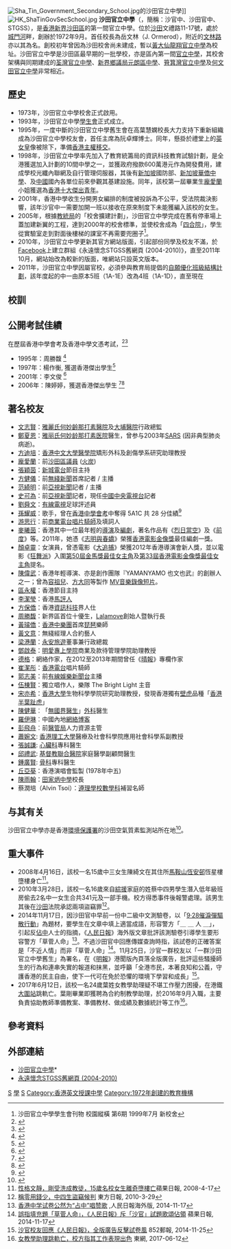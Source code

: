 {{Coord|22|22|35|N|114|11|4.7|E|type:edu|display=title}}
{{Infobox School
| name = 沙田官立中學<br/>Sha Tin Government Secondary School
| other_name = Sha Tin Government Secondary School
| image = [[File:STGSS_View_201707.jpg|280px]]
| motto = 智、仁、勇
| established = 1972年
| type = 官立[[英文中學|英文中學]]
| affiliation = [[香港特區政府|香港特區政府]]
| district = [[香港|香港]][[新界|新界]][[沙田區|沙田區]]
| principal = 林月華女士（第9任，2019-20學年上任）
| vice_principal = 劉敏詩女士、鄧子筠女士、陳阿蓮女士
| staff = 63人
| students = 約1000人
| location = [[香港|香港]][[新界|新界]][[沙田_(香港)|沙田]]文禮路11-17號
| website = http://www.stgss.edu.hk
}}
[[File:Sha_Tin_Government_Secondary_School.jpg|thumb]]的沙田官立中學]]
[[File:HK_ShaTinGovSecSchool.jpg|thumb]]
'''沙田官立中學'''（{{lang-en|Sha Tin Government Secondary School}}，簡稱：沙官中、沙田官中、STGSS），是[[香港|香港]][[新界|新界]][[沙田區|沙田區]]的第一間官立中學。位於[[沙田_(香港)|沙田]]文禮路11-17號，處於[[城門河|城門河]]畔，創辦於1972年9月。首任校長為岳文林（J. Ormerod），附近的[[文林路|文林路]]亦以其為名。創校初年曾因為沙田校舍尚未建成，暫以[[黃大仙_(香港地方)|黃大仙]][[龍翔官立中學|龍翔官立中學]]為校址。沙田官立中學是沙田區最早期的一批學校，亦是區內第一間[[官立中學|官立中學]]，其校舍架構與同期建成的[[荃灣官立中學|荃灣官立中學]]、[[新界鄉議局元朗區中學|新界鄉議局元朗區中學]]、[[筲箕灣官立中學|筲箕灣官立中學]]及[[何文田官立中學|何文田官立中學]]非常相近。

==歷史==
*1973年，沙田官立中學校舍正式啟用。
*1993年，沙田官立中學[[學生會|學生會]]正式成立。
*1995年，一度中斷的沙田官立中學舊生會在高葉慧嫻校長大力支持下重新組織成為沙田官立中學校友會，首任主席為阮卓輝博士。同年，懸掛於禮堂上的[[伊莉莎白二世_(英國)|英女皇]]像被除下，準備[[香港主權移交|香港主權移交]]。{{Fact}}
*1998年，沙田官立中學率先加入了教育統籌局的資訊科技教育試驗計劃，是全港獲選加入計劃的10間中學之一，並獲政府撥款600萬港元作為開發費用，建成學校光纖內聯網及自行管理伺服器，其後有[[新加坡|新加坡]]國防部、[[新加坡|新加坡]][[華僑中學|華僑中學]]、及[[中國|中國]]國內各單位前來參觀其基建設施。同年，該校第一屆畢業生[[龐愛蘭|龐愛蘭]]小姐獲選為[[香港十大傑出青年|香港十大傑出青年]]。{{Fact}}
*2001年，香港中學收生分開男女編排的制度被投訴為不公平，受法院裁決影響，該年沙官中一需要加開一班以接收在原來制度下未能獲編入該校的女生。{{Fact}}
*2005年，根據[[教統局|教統局]]的「校舍擴建計劃」，沙田官立中學完成在舊有停車場上蓋加建新翼的工程，達到2000年的校舍標準，並使校舍成為「[[四合院|四合院]]」，學生從實驗室走到對面後樓梯的課室不再需要兜圈子<ref>沙田官立中學學生會刊物 校園縱橫 第6期 1999年7月 新校舍</ref>。
*2010年，沙田官立中學更新其官方網站版面，引起部份同學及校友不滿，於[[Facebook|Facebook]]上建立群組《永遠懷念STGSS舊網頁 (2004-2010)》，直至2011年10月，網站始改為較新的版面，唯網站只設英文版本。{{Fact}}
*2011年，沙田官立中學因屬官校，必須參與教育局提倡的[[自願優化班級結構計劃|自願優化班級結構計劃]]，該年度起的中一由原本5班（1A-1E）改為4班（1A-1D），直至現在{{Fact}}

==校訓==
{{Citation needed|沙田官立中學的[[校訓|校訓]]是「智、仁、勇」（Wisdom, Love, Vigour），出自《[[論語|論語]]》的《論仁、論君子》：「智者不惑、仁者不憂、勇者不懼」。第二任校長黃景添先生在建校初年除了在校舍中央種植了老[[杉樹|杉樹]]之外，也成立了以[[花卉|花卉]]命名四[[社|社]]：[[杜鵑花|杜鵑花]]（Azalea）、[[洋紫荊|洋紫荊]]（Bauhinia）、[[山茶花|山茶花]]（Camellia）及[[藍花楹|藍花楹]]（Jacaranda），其中藍花楹社的英文名字以J字開頭，是特別為紀念首任校長岳文林。|Date=2021-11-15}}

==公開考試佳績==
{{Section OR|date=2021年11月}}
在歷屆香港中學會考及香港中學文憑考試，{{OR|沙田官立中學曾產生最多會考「10A狀元」及文憑試「7科5**狀元」（在甲類科目中至少3個選修科及4個核心科獲得5**成績）。截至2021年，共有4位，全部為會考「10A狀元」，排名全港第14。|time=2021-11-15}}<ref>{{cite news |author1=文匯報 |title=歷屆「10優狀元」239人 |url=http://paper.wenweipo.com/2010/08/04/ED1008040005.htm |work=文匯報 |issue=2010年8月4日 |publisher=文匯報 |date=2010-08-04 |accessdate=2021-03-06 |archive-date=2021-03-10 |archive-url=https://web.archive.org/web/20210310165658/http://paper.wenweipo.com/2010/08/04/ED1008040005.htm |dead-url=no }}</ref><ref>{{cite news |author1=HK01 |title=DSE放榜 十年共誕87名狀元　來自35間中學　五大狀元搖籃 |url=https://www.hk01.com/%E7%A4%BE%E6%9C%83%E6%96%B0%E8%81%9E/652776/dse%E6%94%BE%E6%A6%9C-%E5%8D%81%E5%B9%B4%E5%85%B1%E8%AA%9587%E5%90%8D%E7%8B%80%E5%85%83-%E4%BE%86%E8%87%AA35%E9%96%93%E4%B8%AD%E5%AD%B8-%E4%BA%94%E5%A4%A7%E7%8B%80%E5%85%83%E6%90%96%E7%B1%83-%E5%BE%AE%E8%AA%BF |work=HK01 |issue=2021年7月21日 |publisher=HK01 |date=2021-07-21 |accessdate=2021-08-22 |archive-date=2021-07-30 |archive-url=https://web.archive.org/web/20210730103511/https://www.hk01.com/%E7%A4%BE%E6%9C%83%E6%96%B0%E8%81%9E/652776/dse%E6%94%BE%E6%A6%9C-%E5%8D%81%E5%B9%B4%E5%85%B1%E8%AA%9587%E5%90%8D%E7%8B%80%E5%85%83-%E4%BE%86%E8%87%AA35%E9%96%93%E4%B8%AD%E5%AD%B8-%E4%BA%94%E5%A4%A7%E7%8B%80%E5%85%83%E6%90%96%E7%B1%83-%E5%BE%AE%E8%AA%BF |dead-url=no }}</ref>

*1995年：周勝馥 <ref>{{cite news |author1=文匯報 |title=八會考生獲十優佳績 |work=文匯報 |issue=1995年8月9日 |publisher=文匯報 |date=1995-08-09}}</ref>
*1997年：楊作衡, 獲選香港傑出學生<ref>{{cite news |author1=文匯報 |title=會考放榜 九名考生獲十優 |work=文匯報 |issue=1997年8月8日 |publisher=文匯報 |date=1997-08-08}}</ref>
*2001年：李文俊 <ref>{{cite web |author1=文匯報 |title=[2001-08-09] 今年會考湧現17個十A狀元 |url=http://paper.wenweipo.com/2001/08/09/YO0108090016.htm |website=文匯報 |publisher=文匯報 |access-date=2021-02-10 |archive-date=2021-03-10 |archive-url=https://web.archive.org/web/20210310165638/http://paper.wenweipo.com/2001/08/09/YO0108090016.htm |dead-url=no }}</ref>
*2006年：陳婷婷，獲選香港傑出學生 <ref>{{cite web |author1=文匯報 |title=今屆會考10A狀元 |url=http://paper.wenweipo.com/2006/08/10/HK0608100022.htm |website=文匯報 |publisher=文匯報 |access-date=2021-02-10 |archive-date=2021-03-10 |archive-url=https://web.archive.org/web/20210310165655/http://paper.wenweipo.com/2006/08/10/HK0608100022.htm |dead-url=no }}</ref><ref>{{Cite web|url=http://youtharch.org/hkosa_winners_c.html|title=歷屆得獎者|accessdate=2016-12-01|author=|date=|publisher=青苗基金|deadurl=yes|archiveurl=https://web.archive.org/web/20161014011622/http://www.youtharch.org/hkosa_winners_c.html|archivedate=2016-10-14}}</ref>

==著名校友==
*[[文志賢|文志賢]]：[[雅麗氏何妙齡那打素醫院|雅麗氏何妙齡那打素醫院]]及[[大埔醫院|大埔醫院]]行政總監
*[[鄭夏恩|鄭夏恩]]{{MBS|nocat}}：[[雅丽氏何妙龄那打素医院|雅丽氏何妙龄那打素医院]]醫生，曾参与2003年[[SARS|SARS]] (因非典型肺炎病逝)。
*[[方迪培|方迪培]]：[[香港中文大學醫學院|香港中文大學醫學院]]矯形外科及創傷學系研究助理教授
*[[龐愛蘭|龐愛蘭]]{{BBSHK|nocat}}{{JP|nocat}}：前[[沙田區議會|沙田區議員]] ([[火炭|火炭]])
*[[張穎茵|張穎茵]]：[[新城電台|新城電台]]節目主持
*[[方健儀|方健儀]]：前[[無綫新聞|無綫新聞]]首席記者 / 主播
*[[范綺明|范綺明]]：前[[亞視新聞|亞視新聞]]記者 / 主播
*[[史可為|史可為]]：前[[亞視新聞|亞視新聞]]記者，現任[[中國中央電視台|中國中央電視台]]記者
*[[劉舜文|劉舜文]]：[[有線電視|有線電視]]足球評述員
*[[孫耀威|孫耀威]]：歌手，曾在[[香港中學會考|香港中學會考]]中奪得 5A1C 共 28 分佳績<ref>{{cite news |title=孫耀威陳美詩的中大情緣 愛的故事結局篇 |url=https://topick.hket.com/article/1801713/%E5%AD%AB%E8%80%80%E5%A8%81%E9%99%B3%E7%BE%8E%E8%A9%A9%E7%9A%84%E4%B8%AD%E5%A4%A7%E6%83%85%E7%B7%A3%20%20%20%20%E6%84%9B%E7%9A%84%E6%95%85%E4%BA%8B%E7%B5%90%E5%B1%80%E7%AF%87 |accessdate=2018-08-09 |publisher=香港經濟日報 |date=2017-05-02 |archive-date=2018-09-19 |archive-url=https://web.archive.org/web/20180919061956/https://topick.hket.com/article/1801713/%E5%AD%AB%E8%80%80%E5%A8%81%E9%99%B3%E7%BE%8E%E8%A9%A9%E7%9A%84%E4%B8%AD%E5%A4%A7%E6%83%85%E7%B7%A3%20%20%20%20%E6%84%9B%E7%9A%84%E6%95%85%E4%BA%8B%E7%B5%90%E5%B1%80%E7%AF%87 |dead-url=no }}</ref>
*[[游思行|游思行]]：前[[商業電台|商業電台]][[唱片騎師|唱片騎師]]及填詞人
*[[麥曦茵|麥曦茵]]：香港其中一位最年輕的[[導演|導演]]及[[編劇|編劇]]，著名作品有《[[烈日當空|烈日當空]]》及《[[前度|前度]]》等。2011年，她憑《[[志明與春嬌|志明與春嬌]]》榮獲[[香港電影金像獎|香港電影金像獎]]最佳編劇一獎。
*[[顏卓靈|顏卓靈]]：女演員，曾憑電影《[[大追捕|大追捕]]》榮獲2012年香港導演會新人獎，並以電影《[[狂舞派|狂舞派]]》入圍[[第50屆金馬獎|第50屆金馬獎]][[金馬獎最佳女主角|最佳女主角]]及[[第33屆香港電影金像獎|第33屆香港電影金像獎]][[香港電影金像獎最佳女主角|最佳女主角]]提名。
*[[陳偉武|陳偉武]]：香港年輕導演、亦是創作團隊『YAMANYAMO 也文也武』的創辦人之一；曾為[[容祖兒|容祖兒]]、[[方大同|方大同]]等製作 [[MV|MV]][[音樂錄像短片|音樂錄像短片]]。
*[[區永權|區永權]]：香港節目主持
*[[李潔瑩|李潔瑩]]：香港[[馬評人|馬評人]]
*[[方保僑|方保僑]]：香港[[資訊科技|資訊科技]]界人仕
*[[周勝馥|周勝馥]]：新界區首位十優生，[[啦啦快送|Lalamove]]創始人暨執行長
*[[黃璿僑|黃璿僑]]：[[香港中樂團|香港中樂團]]首席[[琵琶|琵琶]]樂師
*[[黃文意|黃文意]]：無綫經理人合約藝人
*[[梁港蘭|梁港蘭]]：[[永安旅遊|永安旅遊]]董事兼行政總裁
*[[鄧啟泰|鄧啟泰]]：[[明愛專上學院|明愛專上學院]]商業及款待管理學院助理教授
*[[德格_(香港)|德格]]：網絡作家，在2012至2013年期間曾任《[[晴報|晴報]]》專欄作家
*[[崔潔彤|崔潔彤]]：[[香港電台|香港電台]]唱片騎師
*[[郭志美|郭志美]]：前[[有線娛樂新聞台|有線娛樂新聞台]]主播
*[[伍棟賢|伍棟賢]]：獨立唱作人，樂隊 The Bright Light 主音
*[[宋亦希|宋亦希]]：[[香港大學|香港大學]]生物科學學院研究助理教授，發現香港獨有[[壁虎|壁虎]]品種「[[香港半葉趾虎|香港半葉趾虎]]」
*[[陳健華|陳健華]]︰「[[無國界醫生|無國界醫生]]」[[外科|外科]]醫生
*[[羅伊琳|羅伊琳]]︰中國內地[[網絡博客|網絡博客]]
*[[彭飛舟|彭飛舟]]︰前[[醫管局|醫管局]]人力資源主管
*[[蕭婉文|蕭婉文]]: [[香港理工大學|香港理工大學]]醫療及社會科學院應用社會科學系副教授
*[[張誠謙|張誠謙]]: [[心臟科|心臟科]]專科醫生
*[[邱禮武|邱禮武]]: [[基督教聯合醫院|基督教聯合醫院]]家庭醫學副顧問醫生
*[[鍾廣賢|鍾廣賢]]: [[骨科|骨科]]專科醫生
*[[丘亞葵|丘亞葵]]：香港演唱會監製 (1978年中五)
*[[陳雨翰|陳雨翰]]：[[田家炳中學|田家炳中學]]校長
*蔡潤培（Alvin Tsoi）：[[遵理學校|遵理學校]][[數學科|數學科]]補習名師

== 与其有关==
沙田官立中學亦是香港[[環境保護署_(香港)|環境保護署]]的沙田空氣質素監測站所在地<ref>{{cite web|url=http://www.aqhi.gov.hk/tc/monitoring-network/air-quality-monitoring-stations2c5f.html?stationid=75|title=EPD - 空氣質素監測站 - 沙田空氣質素監測站|website=www.aqhi.gov.hk|accessdate=2015-07-19|archive-date=2015-07-21|archive-url=https://web.archive.org/web/20150721143723/http://www.aqhi.gov.hk/tc/monitoring-network/air-quality-monitoring-stations2c5f.html?stationid=75|dead-url=no}}</ref>。

== 重大事件 ==
*2008年4月16日，該校一名15歲中三女生陳綺文在其住所[[馬鞍山_(香港市鎮)|馬鞍山]][[恆安邨|恆安邨]]恆星樓墮樓身亡<ref>[https://hk.news.appledaily.com/local/daily/article/20080417/10998095 性格文靜，剛受洗成教徒，15歲名校女生離奇墮樓亡]蘋果日報, 2008-4-17</ref>。
*2010年3月28日，該校一名16歲來自[[綜援|綜援]]家庭的姓蔡中四男學生潛入低年級班房偷去2名中一女生合共341元及一部手機。校方得悉事件後報警處理。該男生其後在[[沙田_(香港)|沙田]]法院承認兩項盜竊罪<ref>[http://orientaldaily.on.cc/cnt/news/20100424/00176_062.html 稱零用錢少，中四生盜竊候判] {{Wayback|url=http://orientaldaily.on.cc/cnt/news/20100424/00176_062.html |date=20160305015538 }} 東方日報, 2010-3-29</ref>。
*2014年11月17日，因沙田官中早前一份中二級中文測驗卷，以「[[9·28催淚彈驅散行動|9·28催淚彈驅散行動]]」為題材，要學生在文章中填上適當成語，形容警方「＿ ＿ 人 ＿」，引起反[[佔領中環|佔中]]人士的指摘，《[[人民日報|人民日報]]》海外版文章批評該測驗卷引導學生要形容警方「草菅人命」<ref>[http://paper.people.com.cn/rmrbhwb/html/2014-11/17/content_1499749.htm 香港中学试卷公然为“占中”唱赞歌] {{Wayback|url=http://paper.people.com.cn/rmrbhwb/html/2014-11/17/content_1499749.htm |date=20150628200612 }},人民日報海外版, 2014-11-17</ref>。不過沙田官中回應傳媒查詢時指，該試卷的正確答案是「不近人情」而非「草菅人命」<ref>[https://hk.news.appledaily.com/local/realtime/article/20141117/53137355 誤指填充題「草菅人命」，《人民日報》斥「沙官」試題歌頌佔領] {{Wayback|url=https://hk.news.appledaily.com/local/realtime/article/20141117/53137355 |date=20180118011350 }} 蘋果日報, 2014-11-17</ref>。11月25日，沙官一群校友以「一群沙田官立中學舊生」為署名，在《[[明報|明報]]》港聞版內頁落全版廣告，批評這些騷擾師生的行為和連串失實的報道和抹黑，並呼籲「全港市民，本著良知和公義，守護香港的民主自由，使下一代可在免於恐懼的環境下學習和成長」<ref>[http://www.post852.com/67579/%E6%B2%99%E5%AE%98%E6%A0%A1%E5%8F%8B%E5%9B%9E%E6%87%89%E3%80%8A%E4%BA%BA%E6%B0%91%E6%97%A5%E5%A0%B1%E3%80%8B%E3%80%80%E5%85%A8%E7%89%88%E5%BB%A3%E5%91%8A%E5%8F%8D%E6%93%8A%E8%A9%A6%E5%8D%B7%E9%A2%A8/ 沙官校友回應《人民日報》，全版廣告反擊試卷風] {{Wayback|url=http://www.post852.com/67579/%E6%B2%99%E5%AE%98%E6%A0%A1%E5%8F%8B%E5%9B%9E%E6%87%89%E3%80%8A%E4%BA%BA%E6%B0%91%E6%97%A5%E5%A0%B1%E3%80%8B%E3%80%80%E5%85%A8%E7%89%88%E5%BB%A3%E5%91%8A%E5%8F%8D%E6%93%8A%E8%A9%A6%E5%8D%B7%E9%A2%A8/ |date=20180118064558 }} 852郵報, 2014-11-25</ref>。
*2017年6月12日，該校一名24歲葉姓女教學助理疑不堪工作壓力困擾，在港鐵[[大圍站|大圍站]]跳軌亡。葉剛畢業即獲聘為合約制教學助理，於2016年9月入職，主要負責協助教師準備教案、準備教材、做成績及數據統計等工作<ref>[http://hk.on.cc/hk/bkn/cnt/news/20170612/bkn-20170612120332455-0612_00822_001.html 女教學助理跳軌亡，校方指其工作表現出色] {{Wayback|url=http://hk.on.cc/hk/bkn/cnt/news/20170612/bkn-20170612120332455-0612_00822_001.html |date=20180131153730 }} 東網, 2017-06-12</ref>。

==參考資料==
{{reflist}}

==外部連結==
*[http://www.stgss.edu.hk/ 沙田官立中學]* {{Wayback|url=http://www.stgss.edu.hk/ |date=20061105112255 }}
*[http://www.facebook.com/home.php?sk=group_164417003585736&ap=1/ 永遠懷念STGSS舊網頁 (2004-2010)]

{{香港官立中學}}

[[Category:香港官立中學|S]]
[[Category:大圍|學]]
[[Category:沙田區中學|S]]
[[Category:香港英文授課中學|Category:香港英文授課中學]]
[[Category:1972年創建的教育機構|Category:1972年創建的教育機構]]